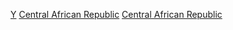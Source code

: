 [[Category:依時期劃分的中非共和國歷史|Y]]
[[Category:依年份劃分的非洲|Central African Republic]]
[[Category:各年份各國|Central African Republic]]